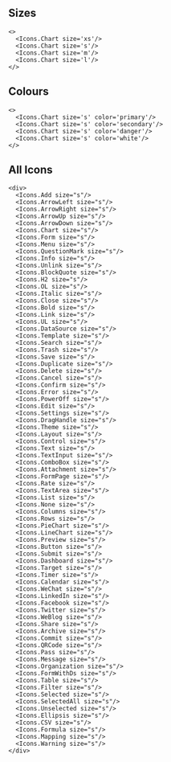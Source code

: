 
<Meta title="Components/Graphic/Icons" />

## Sizes
```tsx live expanded
<>
  <Icons.Chart size='xs'/>
  <Icons.Chart size='s'/>
  <Icons.Chart size='m'/>
  <Icons.Chart size='l'/>
</>
```


## Colours
```tsx live
<>
  <Icons.Chart size='s' color='primary'/>
  <Icons.Chart size='s' color='secondary'/>
  <Icons.Chart size='s' color='danger'/>
  <Icons.Chart size='s' color='white'/>
</>
```

## All Icons
```tsx live
<div>
  <Icons.Add size="s"/>
  <Icons.ArrowLeft size="s"/>
  <Icons.ArrowRight size="s"/>
  <Icons.ArrowUp size="s"/>
  <Icons.ArrowDown size="s"/>
  <Icons.Chart size="s"/>
  <Icons.Form size="s"/>
  <Icons.Menu size="s"/>
  <Icons.QuestionMark size="s"/>
  <Icons.Info size="s"/>
  <Icons.Unlink size="s"/>
  <Icons.BlockQuote size="s"/>
  <Icons.H2 size="s"/>
  <Icons.OL size="s"/>
  <Icons.Italic size="s"/>
  <Icons.Close size="s"/>
  <Icons.Bold size="s"/>
  <Icons.Link size="s"/>
  <Icons.UL size="s"/>
  <Icons.DataSource size="s"/>
  <Icons.Template size="s"/>
  <Icons.Search size="s"/>
  <Icons.Trash size="s"/>
  <Icons.Save size="s"/>
  <Icons.Duplicate size="s"/>
  <Icons.Delete size="s"/>
  <Icons.Cancel size="s"/>
  <Icons.Confirm size="s"/>
  <Icons.Error size="s"/>
  <Icons.PowerOff size="s"/>
  <Icons.Edit size="s"/>
  <Icons.Settings size="s"/>
  <Icons.DragHandle size="s"/>
  <Icons.Theme size="s"/>
  <Icons.Layout size="s"/>
  <Icons.Control size="s"/>
  <Icons.Text size="s"/>
  <Icons.TextInput size="s"/>
  <Icons.ComboBox size="s"/>
  <Icons.Attachment size="s"/>
  <Icons.FormPage size="s"/>
  <Icons.Rate size="s"/>
  <Icons.TextArea size="s"/>
  <Icons.List size="s"/>
  <Icons.None size="s"/>
  <Icons.Columns size="s"/>
  <Icons.Rows size="s"/>
  <Icons.PieChart size="s"/>
  <Icons.LineChart size="s"/>
  <Icons.Preview size="s"/>
  <Icons.Button size="s"/>
  <Icons.Submit size="s"/>
  <Icons.Dashboard size="s"/>
  <Icons.Target size="s"/>
  <Icons.Timer size="s"/>
  <Icons.Calendar size="s"/>
  <Icons.WeChat size="s"/>
  <Icons.LinkedIn size="s"/>
  <Icons.Facebook size="s"/>
  <Icons.Twitter size="s"/>
  <Icons.WeBlog size="s"/>
  <Icons.Share size="s"/>
  <Icons.Archive size="s"/>
  <Icons.Commit size="s"/>
  <Icons.QRCode size="s"/>
  <Icons.Pass size="s"/>
  <Icons.Message size="s"/>
  <Icons.Organization size="s"/>
  <Icons.FormWithDs size="s"/>
  <Icons.Table size="s"/>
  <Icons.Filter size="s"/>
  <Icons.Selected size="s"/>
  <Icons.SelectedAll size="s"/>
  <Icons.Unselected size="s"/>
  <Icons.Ellipsis size="s"/>
  <Icons.CSV size="s"/>
  <Icons.Formula size="s"/>
  <Icons.Mapping size="s"/>
  <Icons.Warning size="s"/>
</div>
```

<ArgsTable of={Icons.Chart} />
